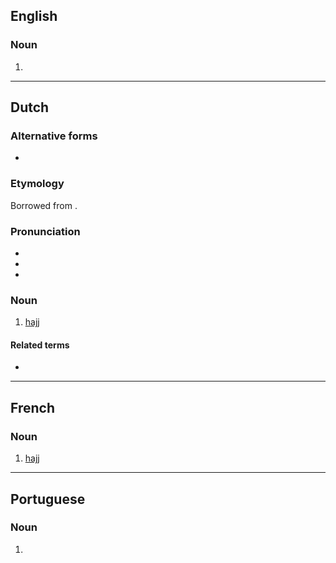 ==English==

===Noun===
{{en-noun|es}}

# {{alternative spelling of|en|hajj}}

----

==Dutch==

===Alternative forms===
* {{l|nl|hadjdj}}

===Etymology===
Borrowed from {{bor|nl|ar|حَجّ‎}}.

===Pronunciation===
* {{IPA|nl|/ɦɑtʃ/|/ɦɑdʒ/}}
* {{audio|nl|Nl-hadj.ogg|Audio}}
* {{hyphenation|nl|hadj}}

===Noun===
{{nl-noun|m|-|-}}

# {{lb|nl|Islam}} [[hajj]]

====Related terms====
* {{l|nl|hadji}}

----

==French==

===Noun===
{{fr-noun|m}}

# {{lb|fr|Islam}} [[hajj]]

----

==Portuguese==

===Noun===
{{pt-noun|m|-}}

# {{alternative spelling of|pt|hajj}}
